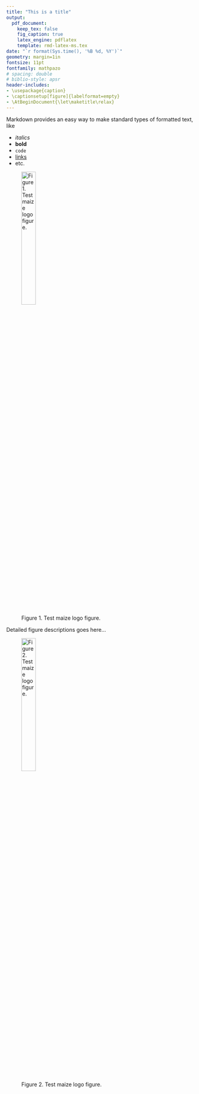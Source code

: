 ```yaml
---
title: "This is a title"
output:
  pdf_document:
    keep_tex: false
    fig_caption: true
    latex_engine: pdflatex
    template: rmd-latex-ms.tex
date: "`r format(Sys.time(), '%B %d, %Y')`"
geometry: margin=1in
fontsize: 11pt
fontfamily: mathpazo
# spacing: double
# biblio-style: apsr
header-includes:
- \usepackage{caption}
- \captionsetup[figure]{labelformat=empty}
- \AtBeginDocument{\let\maketitle\relax}
---
```

\pagenumbering{gobble}

Markdown provides an easy way to make standard types of formatted text, like

- *italics*
- **bold**
- `code`
- [links](rmarkdown.rstudio.com)
- etc.

![Figure 1. Test maize logo figure.](~/git/maizeumn.github.io/images/maize_400.png){width=30%}

Detailed figure descriptions goes here...

\pagebreak
![Figure 2. Test maize logo figure.](~/git/maizeumn.github.io/images/maize_400.png){width=30%}

